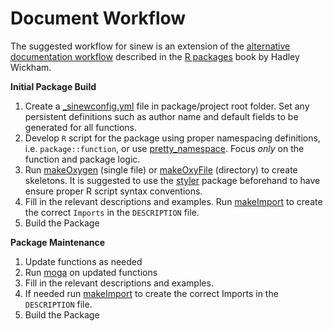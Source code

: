 # Document Workflow {#workflow}

The suggested workflow for sinew is an extension of the [alternative documentation workflow](http://r-pkgs.had.co.nz/man.html#man-workflow-2) described in the [R packages](http://r-pkgs.had.co.nz/) book by Hadley Wickham.

**Initial Package Build**

  1. Create a [_sinewconfig.yml](#sinewconfig) file in package/project root folder. Set any persistent definitions such as author name and default fields to be generated for all functions.
  1. Develop `R` script for the package using proper namespacing definitions, i.e. `package::function`, or use [pretty_namespace](#prettyns). Focus *only* on the function and package logic.
  1. Run [makeOxygen](#makeoxygen) (single file) or [makeOxyFile](#makeoxyfile) (directory) to create skeletons. It is suggested to use the [styler](https://github.com/r-lib/styler) package beforehand to have ensure proper R script syntax conventions.
  1. Fill in the relevant descriptions and examples.
Run [makeImport](#makeimport) to create the correct `Imports` in the `DESCRIPTION` file.
  1. Build the Package

**Package Maintenance**

  1. Update functions as needed
  1. Run [moga](#moga) on updated functions
  1. Fill in the relevant descriptions and examples.
  1. If needed run [makeImport](#makeimport) to create the correct Imports in the `DESCRIPTION` file.
  1. Build the Package
